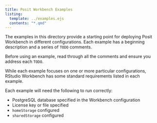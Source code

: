 ```yaml
---
title: Posit Workbench Examples
listing:
  template: ../examples.ejs
  contents: "*.qmd"
---
```


The examples in this directory provide a starting point for deploying Posit Workbench in different configurations.
Each example has a beginning description and a series of `TODO` comments.

Before using an example, read through all the comments and ensure you address each `TODO`.

While each example focuses on one or more particular configurations, RStudio Workbench has some standard requirements listed in each example. 

Each example will need the following to run correctly:

- PostgreSQL database specified in the Workbench configuration
- License key or file specified
- `homeStorage` configured
- `sharedStorage` configured
